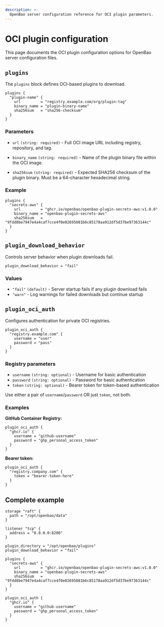 ```yaml
---
description: >-
  OpenBao server configuration reference for OCI plugin parameters.
---
```


# OCI plugin configuration

This page documents the OCI plugin configuration options for OpenBao server configuration files.

## `plugins`

The `plugins` block defines OCI-based plugins to download.

```hcl
plugins {
  "plugin-name" {
    url         = "registry.example.com/org/plugin:tag"
    binary_name = "plugin-binary-name"  
    sha256sum   = "sha256-checksum"
  }
}
```

### Parameters

- `url` `(string: required)` - Full OCI image URL including registry, repository, and tag.

- `binary_name` `(string: required)` - Name of the plugin binary file within the OCI image.

- `sha256sum` `(string: required)` - Expected SHA256 checksum of the plugin binary. Must be a 64-character hexadecimal string.

### Example

```hcl
plugins {
  "secrets-aws" {
    url         = "ghcr.io/openbao/openbao-plugin-secrets-aws:v1.0.0"
    binary_name = "openbao-plugin-secrets-aws"
    sha256sum   = "9fdd8be7947e4a4caf7cce4f0e02695081b6c85178aa912df5d37be97363144c"
  }
}
```

## `plugin_download_behavior`

Controls server behavior when plugin downloads fail.

```hcl
plugin_download_behavior = "fail"
```

### Values

- `"fail"` `(default)` - Server startup fails if any plugin download fails
- `"warn"` - Log warnings for failed downloads but continue startup

## `plugin_oci_auth`

Configures authentication for private OCI registries.

```hcl
plugin_oci_auth {
  "registry.example.com" {
    username = "user"
    password = "pass"
  }
}
```

### Registry parameters

- `username` `(string: optional)` - Username for basic authentication
- `password` `(string: optional)` - Password for basic authentication  
- `token` `(string: optional)` - Bearer token for token-based authentication

Use either a pair of `username`/`password` OR just `token`, not both.

### Examples

**GitHub Container Registry:**
```hcl
plugin_oci_auth {
  "ghcr.io" {
    username = "github-username"
    password = "ghp_personal_access_token"
  }
}
```

**Bearer token:**
```hcl
plugin_oci_auth {
  "registry.company.com" {
    token = "bearer-token-here"
  }
}
```

## Complete example

```hcl
storage "raft" {
  path = "/opt/openbao/data"
}

listener "tcp" {
  address = "0.0.0.0:8200"
}

plugin_directory = "/opt/openbao/plugins"
plugin_download_behavior = "fail"

plugins {
  "secrets-aws" {
    url         = "ghcr.io/openbao/openbao-plugin-secrets-aws:v1.0.0"
    binary_name = "openbao-plugin-secrets-aws"
    sha256sum   = "9fdd8be7947e4a4caf7cce4f0e02695081b6c85178aa912df5d37be97363144c"
  }
}

plugin_oci_auth {
  "ghcr.io" {
    username = "github-username"
    password = "ghp_personal_access_token"
  }
}
```
